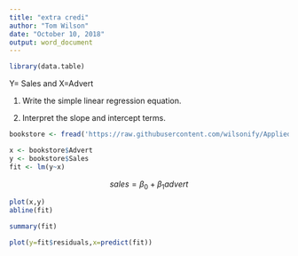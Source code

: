 ```yaml
---
title: "extra credi"
author: "Tom Wilson"
date: "October 10, 2018"
output: word_document
---
```


```R
library(data.table)
```

Y= Sales and X=Advert

1.  Write the simple linear regression equation.

2.  Interpret the slope and intercept terms.


```R
bookstore <- fread('https://raw.githubusercontent.com/wilsonify/AppliedRegression/master/data/bookstore.txt')
```


```R
x <- bookstore$Advert
y <- bookstore$Sales
fit <- lm(y~x)
```

$$sales = \beta_0 + \beta_1 advert$$


```R
plot(x,y)
abline(fit)
```


```R
summary(fit)
```


```R
plot(y=fit$residuals,x=predict(fit))
```
